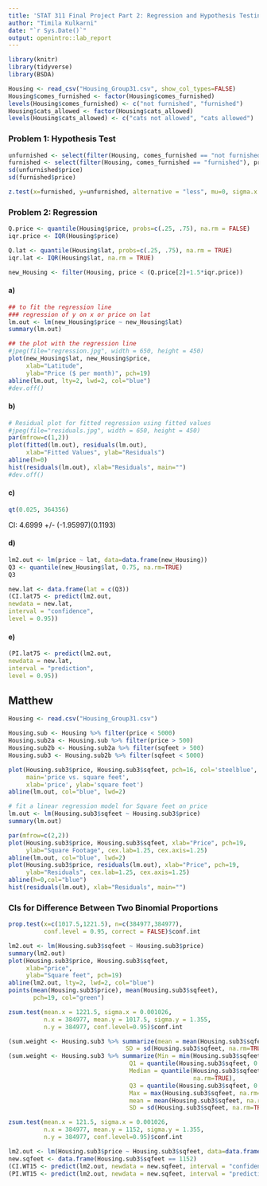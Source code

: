 ```yaml
---
title: 'STAT 311 Final Project Part 2: Regression and Hypothesis Testing'
author: "Timila Kulkarni"
date: "`r Sys.Date()`"
output: openintro::lab_report
---
```


```r
library(knitr)
library(tidyverse)
library(BSDA)
```

```r
Housing <- read_csv("Housing_Group31.csv", show_col_types=FALSE)
Housing$comes_furnished <- factor(Housing$comes_furnished)
levels(Housing$comes_furnished) <- c("not furnished", "furnished")
Housing$cats_allowed <- factor(Housing$cats_allowed)
levels(Housing$cats_allowed) <- c("cats not allowed", "cats allowed")
```

### Problem 1: Hypothesis Test

```r
unfurnished <- select(filter(Housing, comes_furnished == "not furnished"), price)
furnished <- select(filter(Housing, comes_furnished == "furnished"), price)
sd(unfurnished$price)
sd(furnished$price)
```

```r
z.test(x=furnished, y=unfurnished, alternative = "less", mu=0, sigma.x = 66461.95, sigma.y = 4573591, conf.level=0.95)
```


### Problem 2: Regression

```r
Q.price <- quantile(Housing$price, probs=c(.25, .75), na.rm = FALSE)
iqr.price <- IQR(Housing$price)

Q.lat <- quantile(Housing$lat, probs=c(.25, .75), na.rm = TRUE)
iqr.lat <- IQR(Housing$lat, na.rm = TRUE)

new_Housing <- filter(Housing, price < (Q.price[2]+1.5*iqr.price))
```

#### a)
```r
## to fit the regression line
### regression of y on x or price on lat
lm.out <- lm(new_Housing$price ~ new_Housing$lat)
summary(lm.out)

## the plot with the regression line
#jpeg(file="regression.jpg", width = 650, height = 450)
plot(new_Housing$lat, new_Housing$price, 
     xlab="Latitude",
     ylab="Price ($ per month)", pch=19)
abline(lm.out, lty=2, lwd=2, col="blue")
#dev.off()
```

#### b)
```r
# Residual plot for fitted regression using fitted values
#jpeg(file="residuals.jpg", width = 650, height = 450)
par(mfrow=c(1,2))
plot(fitted(lm.out), residuals(lm.out),
     xlab="Fitted Values", ylab="Residuals")
abline(h=0)
hist(residuals(lm.out), xlab="Residuals", main="")
#dev.off()
```

#### c)
```r
qt(0.025, 364356)
```

CI: 4.6999 +/- (-1.95997)(0.1193)


#### d)
```r
lm2.out <- lm(price ~ lat, data=data.frame(new_Housing))
Q3 <- quantile(new_Housing$lat, 0.75, na.rm=TRUE)
Q3

new.lat <- data.frame(lat = c(Q3))
(CI.lat75 <- predict(lm2.out,
newdata = new.lat,
interval = "confidence",
level = 0.95))
```


#### e)
```r
(PI.lat75 <- predict(lm2.out, 
newdata = new.lat,
interval = "prediction",
level = 0.95))
```


## Matthew

```r
Housing <- read.csv("Housing_Group31.csv")
```

```r
Housing.sub <- Housing %>% filter(price < 5000)
Housing.sub2a <- Housing.sub %>% filter(price > 500)
Housing.sub2b <- Housing.sub2a %>% filter(sqfeet > 500)
Housing.sub3 <- Housing.sub2b %>% filter(sqfeet < 5000)

plot(Housing.sub3$price, Housing.sub3$sqfeet, pch=16, col='steelblue',
     main='price vs. square feet',
     xlab='price', ylab='square feet')
abline(lm.out, col="blue", lwd=2)
```
```r
# fit a linear regression model for Square feet on price
lm.out <- lm(Housing.sub3$sqfeet ~ Housing.sub3$price)
summary(lm.out)
```

```r
par(mfrow=c(2,2))
plot(Housing.sub3$price, Housing.sub3$sqfeet, xlab="Price", pch=19,
     ylab="Square Footage", cex.lab=1.25, cex.axis=1.25)
abline(lm.out, col="blue", lwd=2)
plot(Housing.sub3$price, residuals(lm.out), xlab="Price", pch=19,
     ylab="Residuals", cex.lab=1.25, cex.axis=1.25)
abline(h=0,col="blue")
hist(residuals(lm.out), xlab="Residuals", main="")
```

### CIs for Difference Between Two Binomial Proportions
```r
prop.test(x=c(1017.5,1221.5), n=c(384977,384977),
          conf.level = 0.95, correct = FALSE)$conf.int
```
```r
lm2.out <- lm(Housing.sub3$sqfeet ~ Housing.sub3$price)
summary(lm2.out)
plot(Housing.sub3$price, Housing.sub3$sqfeet, 
     xlab="price",
     ylab="Square feet", pch=19)
abline(lm2.out, lty=2, lwd=2, col="blue")
points(mean(Housing.sub3$price), mean(Housing.sub3$sqfeet),
       pch=19, col="green")
```


```r
zsum.test(mean.x = 1221.5, sigma.x = 0.001026, 
          n.x = 384977, mean.y = 1017.5, sigma.y = 1.355, 
          n.y = 384977, conf.level=0.95)$conf.int
```
```r
(sum.weight <- Housing.sub3 %>% summarize(mean = mean(Housing.sub3$sqfeet, na.rm=TRUE),
                                 SD = sd(Housing.sub3$sqfeet, na.rm=TRUE)))
(sum.weight <- Housing.sub3 %>% summarize(Min = min(Housing.sub3$sqfeet, na.rm=TRUE), 
                                  Q1 = quantile(Housing.sub3$sqfeet, 0.25, na.rm=TRUE),
                                  Median = quantile(Housing.sub3$sqfeet, 0.50,
                                                    na.rm=TRUE),
                                  Q3 = quantile(Housing.sub3$sqfeet, 0.75, na.rm=TRUE),
                                  Max = max(Housing.sub3$sqfeet, na.rm=TRUE),
                                  mean = mean(Housing.sub3$sqfeet, na.rm=TRUE),
                                  SD = sd(Housing.sub3$sqfeet, na.rm=TRUE)))
```
```r
zsum.test(mean.x = 121.5, sigma.x = 0.001026, 
          n.x = 384977, mean.y = 1152, sigma.y = 1.355, 
          n.y = 384977, conf.level=0.95)$conf.int
```

```r
lm2.out <- lm(Housing.sub3$price ~ Housing.sub3$sqfeet, data=data.frame(Housing.sub3))
new.sqfeet <- data.frame(Housing.sub3$sqfeet == 1152)
(CI.WT15 <- predict(lm2.out, newdata = new.sqfeet, interval = "confidence", level = 0.95))
(PI.WT15 <- predict(lm2.out, newdata = new.sqfeet, interval = "prediction", level = 0.95))
```

